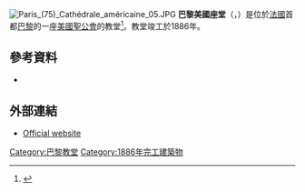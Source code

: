 [[File:Paris_(75)_Cathédrale_américaine_05.JPG|thumb]]
'''巴黎美國座堂'''（{{lang-fr|Cathédrale Américaine de Paris}}，{{lang-en|American Cathedral in Paris}}）是位於[[法國|法國]]首都[[巴黎|巴黎]]的一座[[美國聖公會|美國聖公會]]的教堂<ref>{{cite web|title=History|url=http://www.americancathedral.org/History.html|website=American Cathedral|deadurl=yes|archiveurl=https://web.archive.org/web/20140114160524/http://www.americancathedral.org/History.html|archivedate=2014-01-14}}</ref>。教堂竣工於1886年。
== 參考資料 ==
{{reflist}}
* {{cite book|last=Allen|first=Cameron|title=The History of the American Pro-Cathedral of the Holy Trinity, Paris (1815-1980)|publisher=iUniverse|year=2013|isbn=978-1475937824|url=https://books.google.com/books?id=kZ-BE6Jw8aMC&pg=PR10&dq=American+Cathedral+in+Paris&hl=en&sa=X&ei=QbgqVajeLMbLsASP3oCQAQ&ved=0CDAQ6AEwAw#v=onepage&q=American%20Cathedral%20in%20Paris&f=false|ref={{sfnRef|Allen}}|access-date=2015-10-06|archive-date=2016-05-21|archive-url=https://web.archive.org/web/20160521021741/https://books.google.com/books?id=kZ-BE6Jw8aMC&pg=PR10&dq=American+Cathedral+in+Paris&hl=en&sa=X&ei=QbgqVajeLMbLsASP3oCQAQ&ved=0CDAQ6AEwAw#v=onepage&q=American%20Cathedral%20in%20Paris&f=false|dead-url=no}}
==外部連結==
*[http://www.americancathedral.org/ Official website] {{Wayback|url=http://www.americancathedral.org/ |date=20150801045346 }}
[[Category:巴黎教堂|Category:巴黎教堂]]
[[Category:1886年完工建築物|Category:1886年完工建築物]]
